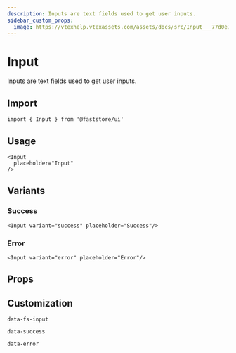 ```yaml
---
description: Inputs are text fields used to get user inputs.
sidebar_custom_props: 
  image: https://vtexhelp.vtexassets.com/assets/docs/src/Input___77d0e7a8079b7d310e8223dd9e1994f6.png
---
```



# Input

Inputs are text fields used to get user inputs.

## Import

```tsx
import { Input } from '@faststore/ui'
```

## Usage

```tsx live
<Input
  placeholder="Input"
/>
```

## Variants

### Success

```tsx live
<Input variant="success" placeholder="Success"/>
```

### Error

```tsx live
<Input variant="error" placeholder="Error"/>
```

## Props

<PropsSection name="Input" />

## Customization

`data-fs-input`

`data-success`

`data-error`
